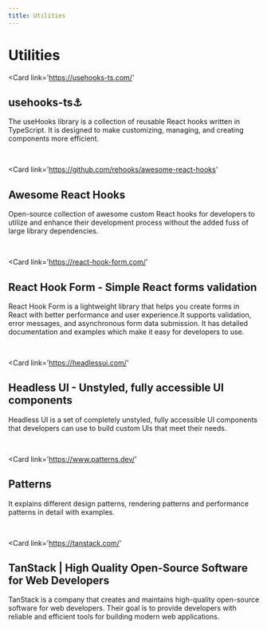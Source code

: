 ```yaml
---
title: Utilities
---
```



# Utilities

<Card 
	link='https://usehooks-ts.com/'
>

## usehooks-ts⚓

The useHooks library is a collection of reusable React hooks written in TypeScript. It is designed to make customizing, managing, and creating components more efficient.

</Card>
<br />

<Card 
	link='https://github.com/rehooks/awesome-react-hooks'
>

## Awesome React Hooks

Open-source collection of awesome custom React hooks for developers to utilize and enhance their development process without the added fuss of large library dependencies.

</Card>

<br />

<Card 
	link='https://react-hook-form.com/'
>

## React Hook Form - Simple React forms validation

React Hook Form is a lightweight library that helps you create forms in React with better performance and user experience.It supports validation, error messages, and asynchronous form data submission. It has detailed documentation and examples which make it easy for developers to use.

</Card>

<br />

<Card 
	link='https://headlessui.com/'
>

## Headless UI - Unstyled, fully accessible UI components

Headless UI is a set of completely unstyled, fully accessible UI components that developers can use to build custom UIs that meet their needs.

</Card>

<br />

<Card 
	link='https://www.patterns.dev/'
>

## Patterns

It explains different design patterns, rendering patterns and performance patterns in detail with examples.

</Card>

<br />

<Card 
	link='https://tanstack.com/'
>

## TanStack | High Quality Open-Source Software for Web Developers

TanStack is a company that creates and maintains high-quality open-source software for web developers. Their goal is to provide developers with reliable and efficient tools for building modern web applications.

</Card>
